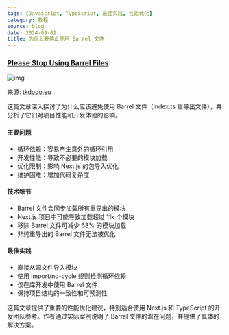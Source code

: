 ```yaml
---
tags: [JavaScript, TypeScript, 最佳实践, 性能优化]
category: 教程
source: blog
date: 2024-09-01
title: 为什么要停止使用 Barrel 文件
---
```


### [Please Stop Using Barrel Files](https://tkdodo.eu/blog/please-stop-using-barrel-files)

![img](https://img.mengpeng.tech/i/2024/12/11/6758eef8ed244.webp)

来源: [tkdodo.eu](https://tkdodo.eu/blog/please-stop-using-barrel-files)

这篇文章深入探讨了为什么应该避免使用 Barrel 文件（index.ts 重导出文件），并分析了它们对项目性能和开发体验的影响。

#### 主要问题
- 循环依赖：容易产生意外的循环引用
- 开发性能：导致不必要的模块加载
- 优化限制：影响 Next.js 的包导入优化
- 维护困难：增加代码复杂度

#### 技术细节
- Barrel 文件会同步加载所有重导出的模块
- Next.js 项目中可能导致加载超过 11k 个模块
- 移除 Barrel 文件可减少 68% 的模块加载
- 非纯重导出的 Barrel 文件无法被优化

#### 最佳实践
- 直接从源文件导入模块
- 使用 import/no-cycle 规则检测循环依赖
- 仅在库开发中使用 Barrel 文件
- 保持项目结构的一致性和可预测性

这篇文章提供了重要的性能优化建议，特别适合使用 Next.js 和 TypeScript 的开发团队参考。作者通过实际案例说明了 Barrel 文件的潜在问题，并提供了具体的解决方案。 